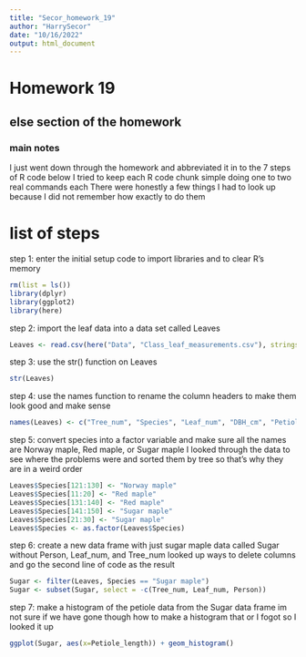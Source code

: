 ```yaml
---
title: "Secor_homework_19"
author: "HarrySecor"
date: "10/16/2022"
output: html_document
---
```


# Homework 19 

## else section of the homework

### main notes

I just went down through the homework and abbreviated it in to the 7 steps of R code below
I tried to keep each R code chunk simple doing one to two real commands each
There were honestly a few things I had to look up because I did not remember how exactly to do them

# list of steps

step 1: enter the initial setup code to import libraries and to clear R's memory

```r
rm(list = ls())
library(dplyr)
library(ggplot2)
library(here)
```

step 2: import the leaf data into a data set called Leaves

```r
Leaves <- read.csv(here("Data", "Class_leaf_measurements.csv"), stringsAsFactors = F)
```

step 3: use the str() function on Leaves

```r
str(Leaves)
```

step 4: use the names function to rename the column headers to make them look good and make sense

```r
names(Leaves) <- c("Tree_num", "Species", "Leaf_num", "DBH_cm", "Petiole_length", "Total_lenght_cm", "Middle_lobe_lenght_cm", "Middle_lobe_width_cm", "Person")
```

step 5: convert species into a factor variable and make sure all the names are Norway maple, Red maple, or Sugar maple
I looked through the data to see where the problems were and sorted them by tree so that's why they are in a weird order

```r
Leaves$Species[121:130] <- "Norway maple"
Leaves$Species[11:20] <- "Red maple"
Leaves$Species[131:140] <- "Red maple"
Leaves$Species[141:150] <- "Sugar maple"
Leaves$Species[21:30] <- "Sugar maple"
Leaves$Species <- as.factor(Leaves$Species)
```

step 6: create a new data frame with just sugar maple data called Sugar without Person, Leaf_num, and Tree_num
looked up ways to delete columns and go the second line of code as the result

```r
Sugar <- filter(Leaves, Species == "Sugar maple")
Sugar <- subset(Sugar, select = -c(Tree_num, Leaf_num, Person))
```

step 7: make a histogram of the petiole data from the Sugar data frame
im not sure if we have gone though how to make a histogram that or I fogot so I looked it up

```r
ggplot(Sugar, aes(x=Petiole_length)) + geom_histogram()
```

